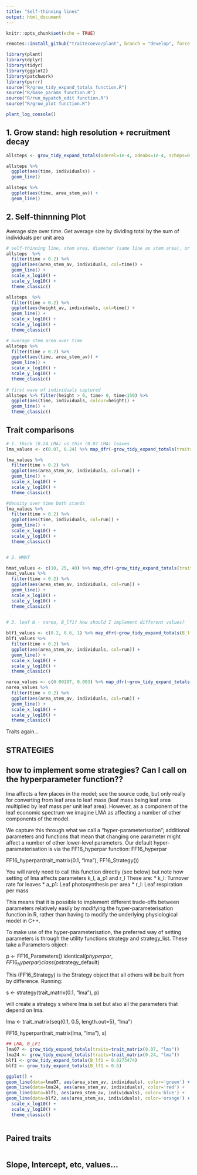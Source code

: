 ```yaml
---
title: "Self-thinning lines"
output: html_document
---
```

```r
knitr::opts_chunk$set(echo = TRUE)
```

```r
remotes::install_github("traitecoevo/plant", branch = "develop", force = TRUE)
```

```r
library(plant)
library(dplyr)
library(tidyr)
library(ggplot2)
library(patchwork)
library(purrr)
source("R/grow_tidy_expand_totals function.R")
source("R/base_params function.R")
source("R/run_mypatch_edit function.R")
source("R/grow_plot function.R")
```

```r
plant_log_console()
```

## 1. Grow stand: high resolution + recruitment decay
```r
allsteps <- grow_tidy_expand_totals(oderel=1e-4, odeabs=1e-4, scheps=0.0001, rec_decay=5)

allsteps %>%
  ggplot(aes(time, individuals)) +
  geom_line()

allsteps %>%
  ggplot(aes(time, area_stem_av)) +
  geom_line()

```


## 2. Self-thinnning Plot
Average size over time. Get average size by dividing total by the sum of individuals per unit area

```r
# self-thinning line, stem area, diameter (same line as stem area), or height?
allsteps  %>% 
  filter(time > 0.2) %>%
  ggplot(aes(area_stem_av, individuals, col=time)) +
  geom_line() +
  scale_x_log10() +
  scale_y_log10() +
  theme_classic()

allsteps  %>% 
  filter(time > 0.2) %>%
  ggplot(aes(height_av, individuals, col=time)) +
  geom_line() +
  scale_x_log10() +
  scale_y_log10() +
  theme_classic()

# average stem area over time
allsteps %>%
  filter(time > 0.2) %>%
  ggplot(aes(time, area_stem_av)) +
  geom_line() +
  scale_x_log10() +
  scale_y_log10() +
  theme_classic()
  
# first wave of individuals captured
allsteps %>% filter(height > 0, time> 0, time<150) %>%
  ggplot(aes(time, individuals, colour=height)) +
  geom_line() + 
  theme_classic()

```


## Trait comparisons
```r

# 1. thick (0.24 LMA) vs thin (0.07 LMA) leaves
lma_values <- c(0.07, 0.24) %>% map_dfr(~grow_tidy_expand_totals(traits=trait_matrix(.x, "lma")), .id="run")

lma_values %>%
  filter(time > 0.2) %>%
  ggplot(aes(area_stem_av, individuals, col=run)) + 
  geom_line() +
  scale_x_log10() +
  scale_y_log10() +
  theme_classic()

#density over time both stands
lma_values %>%
  filter(time > 0.2) %>%
  ggplot(aes(time, individuals, col=run)) + 
  geom_line() +
  scale_x_log10() +
  scale_y_log10() +
  theme_classic()


# 2. HMAT

hmat_values <- c(10, 25, 40) %>% map_dfr(~grow_tidy_expand_totals(traits=trait_matrix(.x, "hmat")), .id="run")
hmat_values %>%
  filter(time > 0.2) %>%
  ggplot(aes(area_stem_av, individuals, col=run)) + 
  geom_line() +
  scale_x_log10() +
  scale_y_log10() +
  theme_classic()
   

# 3. leaf N - narea, B_lf1? How should I implement different values?

blf1_values <- c(0.2, 0.6, 1) %>% map_dfr(~grow_tidy_expand_totals(B_lf1 = .x), .id="run")
blf1_values %>%
  filter(time > 0.2) %>%
  ggplot(aes(area_stem_av, individuals, col=run)) + 
  geom_line() +
  scale_x_log10() +
  scale_y_log10() +
  theme_classic()

narea_values <- c(0.00187, 0.003) %>% map_dfr(~grow_tidy_expand_totals(narea = .x), .id="run")
narea_values %>%
  filter(time > 0.2) %>%
  ggplot(aes(area_stem_av, individuals, col=run)) + 
  geom_line() +
  scale_x_log10() +
  scale_y_log10() +
  theme_classic()

```

Traits again...

## STRATEGIES

## how to implement some strategies? Can I call on the hyperparameter function??

lma affects a few places in the model; see the source code, but only really for converting from leaf area to leaf mass (leaf mass being leaf area multiplied by leaf mass per unit leaf area). However, as a component of the leaf economic spectrum we imagine LMA as affecting a number of other components of the model.

We capture this through what we call a “hyper-parameterisation”; additional parameters and functions that mean that changing one parameter might affect a number of other lower-level parameters. Our default hyper-parameterisation is via the FF16_hyperpar function:
  FF16_hyperpar


  FF16_hyperpar(trait_matrix(0.1, "lma"), FF16_Strategy())

You will rarely need to call this function directly (see below) but note how setting of lma affects parameters k_l, a_p1 and r_l
These are: * k_l: Turnover rate for leaves * a_p1: Leaf photosynthesis per area * r_l: Leaf respiration per mass

This means that it is possible to implement different trade-offs between parameters relatively easily by modifying the hyper-parameterisation function in R, rather than having to modify the underlying physiological model in C++.

To make use of the hyper-parameterisation, the preferred way of setting parameters is through the utility functions strategy and strategy_list. These take a Parameters object:

  p <- FF16_Parameters()
  identical(p$hyperpar, FF16_hyperpar)
  class(p$strategy_default)

This (FF16_Strategy) is the Strategy object that all others will be built from by difference. Running:

  s <- strategy(trait_matrix(0.1, "lma"), p)
  
will create a strategy s where lma is set but also all the parameters that depend on lma.

  lma <- trait_matrix(seq(0.1, 0.5, length.out=5), "lma")

  FF16_hyperpar(trait_matrix(lma, "lma"), s)

```r
## LMA, B_LF1
lma07 <- grow_tidy_expand_totals(traits=trait_matrix(0.07, "lma"))
lma24 <- grow_tidy_expand_totals(traits=trait_matrix(0.24, "lma"))
blf1 <- grow_tidy_expand_totals(B_lf1 = 0.8273474)
blf2 <- grow_tidy_expand_totals(B_lf1 = 0.6)

ggplot() +
geom_line(data=lma07, aes(area_stem_av, individuals), color='green') + 
geom_line(data=lma24, aes(area_stem_av, individuals), color='red') +
geom_line(data=blf1, aes(area_stem_av, individuals), color='blue') +
geom_line(data=blf2, aes(area_stem_av, individuals), color='orange') +
  scale_x_log10() +
  scale_y_log10() +
  theme_classic()
```


```r



```


## Paired traits
```r



```


## Slope, Intercept, etc, values...
```r



```

